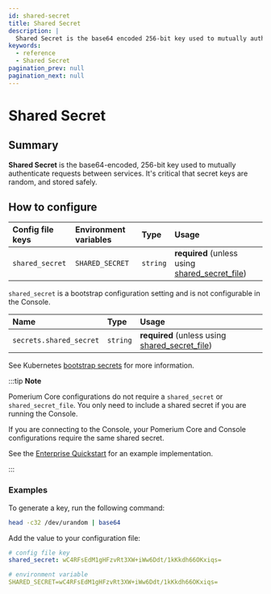 ```yaml
---
id: shared-secret
title: Shared Secret
description: |
  Shared Secret is the base64 encoded 256-bit key used to mutually authenticate requests between services.
keywords:
  - reference
  - Shared Secret
pagination_prev: null
pagination_next: null
---
```



# Shared Secret

## Summary

**Shared Secret** is the base64-encoded, 256-bit key used to mutually authenticate requests between services. It's critical that secret keys are random, and stored safely.

## How to configure

<Tabs>
<TabItem value="Core" label="Core">

| **Config file keys** | **Environment variables** | **Type** | **Usage** |
| :------------------- | :------------------------ | :-- | :-- |
| `shared_secret`      | `SHARED_SECRET`           | `string` | **required** (unless using [shared_secret_file](/docs/reference/shared-secret-file)) |

</TabItem>
<TabItem value="Enterprise" label="Enterprise">

`shared_secret` is a bootstrap configuration setting and is not configurable in the Console.

</TabItem>
<TabItem value="Kubernetes" label="Kubernetes">

| **Name**                | **Type** | **Usage** |
| :---------------------- | :-- | :-- |
| `secrets.shared_secret` | `string` | **required** (unless using [shared_secret_file](/docs/reference/shared-secret-file)) |

See Kubernetes [bootstrap secrets](/docs/deploy/k8s/reference#spec) for more information.

</TabItem>
</Tabs>

:::tip **Note**

Pomerium Core configurations do not require a `shared_secret` or `shared_secret_file`. You only need to include a shared secret if you are running the Console.

If you are connecting to the Console, your Pomerium Core and Console configurations require the same shared secret.

See the [Enterprise Quickstart](/docs/deploy/enterprise/quickstart) for an example implementation.

:::

### Examples

To generate a key, run the following command:

```sh
head -c32 /dev/urandom | base64
```

Add the value to your configuration file:

```yaml
# config file key
shared_secret: wC4RFsEdM1gHFzvRt3XW+iWw6Ddt/1kKkdh66OKxiqs=

# environment variable
SHARED_SECRET=wC4RFsEdM1gHFzvRt3XW+iWw6Ddt/1kKkdh66OKxiqs=
```
